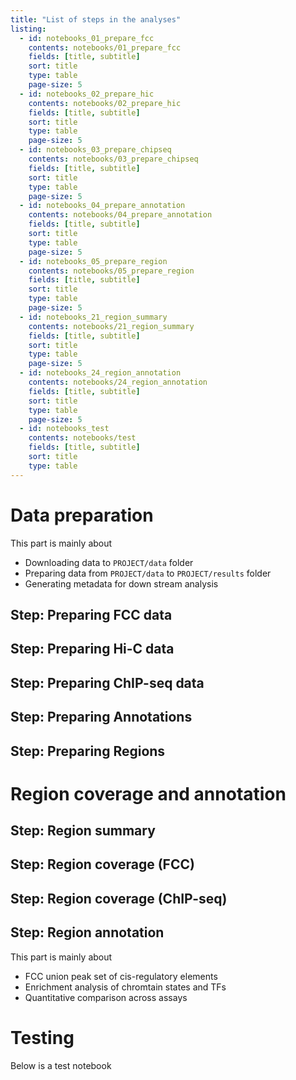 ```yaml
---
title: "List of steps in the analyses"
listing:
  - id: notebooks_01_prepare_fcc
    contents: notebooks/01_prepare_fcc
    fields: [title, subtitle]
    sort: title
    type: table
    page-size: 5
  - id: notebooks_02_prepare_hic
    contents: notebooks/02_prepare_hic
    fields: [title, subtitle]
    sort: title
    type: table
    page-size: 5
  - id: notebooks_03_prepare_chipseq
    contents: notebooks/03_prepare_chipseq
    fields: [title, subtitle]
    sort: title
    type: table
    page-size: 5
  - id: notebooks_04_prepare_annotation
    contents: notebooks/04_prepare_annotation
    fields: [title, subtitle]
    sort: title
    type: table
    page-size: 5  
  - id: notebooks_05_prepare_region
    contents: notebooks/05_prepare_region
    fields: [title, subtitle]
    sort: title
    type: table
    page-size: 5  
  - id: notebooks_21_region_summary
    contents: notebooks/21_region_summary
    fields: [title, subtitle]
    sort: title
    type: table
    page-size: 5  
  - id: notebooks_24_region_annotation
    contents: notebooks/24_region_annotation
    fields: [title, subtitle]
    sort: title
    type: table
    page-size: 5  
  - id: notebooks_test
    contents: notebooks/test
    fields: [title, subtitle]
    sort: title
    type: table
---
```


# Data preparation

This part is mainly about

- Downloading data to `PROJECT/data` folder
- Preparing data from `PROJECT/data` to `PROJECT/results` folder
- Generating metadata for down stream analysis

## Step: Preparing FCC data

::: {#notebooks_01_prepare_fcc}
:::

## Step: Preparing Hi-C data

::: {#notebooks_02_prepare_hic}
:::

## Step: Preparing ChIP-seq data

::: {#notebooks_03_prepare_chipseq}
:::

## Step: Preparing Annotations

::: {#notebooks_04_prepare_annotation}
:::

## Step: Preparing Regions

::: {#notebooks_05_prepare_region}
:::

# Region coverage and annotation

## Step: Region summary

::: {#notebooks_21_region_summary}
:::

## Step: Region coverage (FCC)

## Step: Region coverage (ChIP-seq)

## Step: Region annotation

::: {#notebooks_24_region_annotation}
:::

This part is mainly about

- FCC union peak set of cis-regulatory elements
- Enrichment analysis of chromtain states and TFs
- Quantitative comparison across assays

# Testing

Below is a test notebook

::: {#notebooks_test}
:::